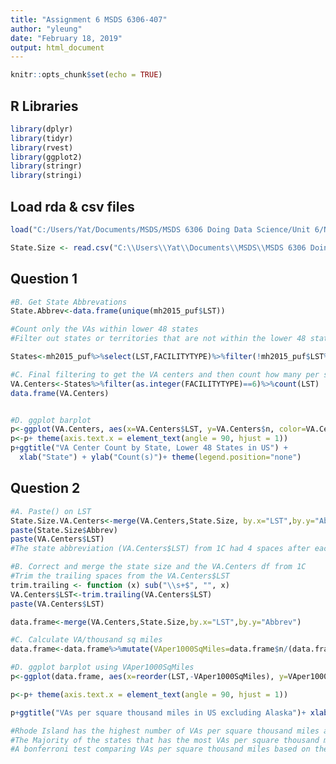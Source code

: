 ---
title: "Assignment 6 MSDS 6306-407"
author: "yleung"
date: "February 18, 2019"
output: html_document
---

```{r setup, include=FALSE}
knitr::opts_chunk$set(echo = TRUE)
```

## R Libraries
```{r libraries, echo=FALSE}
library(dplyr)
library(tidyr)
library(rvest)
library(ggplot2)
library(stringr)
library(stringi)
```

## Load rda & csv files

```{r mental-health}
load("C:/Users/Yat/Documents/MSDS/MSDS 6306 Doing Data Science/Unit 6/N-MHSS-2015-DS0001-data-r.rda")

State.Size <- read.csv("C:\\Users\\Yat\\Documents\\MSDS\\MSDS 6306 Doing Data Science\\Unit 6\\statesize.csv", sep=",")
```

## Question 1

```{r Question-1}
#B. Get State Abbrevations
State.Abbrev<-data.frame(unique(mh2015_puf$LST))

#Count only the VAs within lower 48 states
#Filter out states or territories that are not within the lower 48 states

States<-mh2015_puf%>%select(LST,FACILITYTYPE)%>%filter(!mh2015_puf$LST%in%c("AK    ","HI    ","VI    ","PR    ","AS    ","GU    "))

#C. Final filtering to get the VA centers and then count how many per state
VA.Centers<-States%>%filter(as.integer(FACILITYTYPE)==6)%>%count(LST)
data.frame(VA.Centers)


#D. ggplot barplot 
p<-ggplot(VA.Centers, aes(x=VA.Centers$LST, y=VA.Centers$n, color=VA.Centers$n)) + geom_bar(stat="identity", fill=rainbow(n=length(VA.Centers$LST)))
p<-p+ theme(axis.text.x = element_text(angle = 90, hjust = 1))
p+ggtitle("VA Center Count by State, Lower 48 States in US") +
  xlab("State") + ylab("Count(s)")+ theme(legend.position="none")
```

## Question 2

```{r Question-2}
#A. Paste() on LST 
State.Size.VA.Centers<-merge(VA.Centers,State.Size, by.x="LST",by.y="Abbrev",sort=TRUE )
paste(State.Size$Abbrev)
paste(VA.Centers$LST)
#The state abbreviation (VA.Centers$LST) from 1C had 4 spaces after each state abbreviation however there was no spaces in the State.Size$abbrev 

#B. Correct and merge the state size and the VA.Centers df from 1C
#Trim the trailing spaces from the VA.Centers$LST
trim.trailing <- function (x) sub("\\s+$", "", x)
VA.Centers$LST<-trim.trailing(VA.Centers$LST)
paste(VA.Centers$LST)

data.frame<-merge(VA.Centers,State.Size,by.x="LST",by.y="Abbrev")

#C. Calculate VA/thousand sq miles
data.frame<-data.frame%>%mutate(VAper1000SqMiles=data.frame$n/(data.frame$SqMiles/1000))

#D. ggplot barplot using VAper1000SqMiles
p<-ggplot(data.frame, aes(x=reorder(LST,-VAper1000SqMiles), y=VAper1000SqMiles, fill=Region)) + geom_bar(position="dodge", stat="identity")

p<-p+ theme(axis.text.x = element_text(angle = 90, hjust = 1))

p+ggtitle("VAs per square thousand miles in US excluding Alaska")+ xlab("State")+ ylab("VA / 1000 Sq Miles")+ theme()+ scale_fill_discrete(name="Region")

#Rhode Island has the highest number of VAs per square thousand miles amd Montana has the lowest.  That was due to the state size, Montana is the 3rd largest state in the lower 48 US and has only 1 VA. Rhode Island is the smallest state and has 2 VAs.
#The Majority of the states that has the most VAs per square thousand miles are those from the North-east region.
#A bonferroni test comparing VAs per square thousand miles based on the geographical region.
```